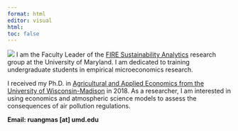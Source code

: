 ---
format: html
editor: visual
html:
toc: false
---

![](images/canva_ctree.png)
I am the Faculty Leader of the [FIRE Sustainability Analytics](https://www.fire.umd.edu/sa) research group at the University of Maryland. I am dedicated to training undergraduate students in empirical microeconomics research.

I received my Ph.D. in [Agricultural and Applied Economics from the University of Wisconsin-Madison](https://aae.wisc.edu/) in 2018. As a researcher, I am interested in using economics and atmospheric science models to assess the consequences of air pollution regulations.

**Email: ruangmas \[at\] umd.edu**
